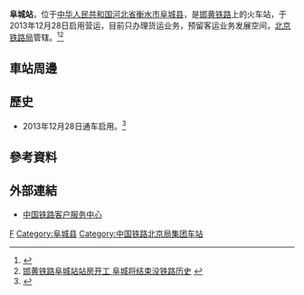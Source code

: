 {{Coord|37.8664188|116.1661047|source:GoogleMaps|display=title}}
{{Not|阜成门站}}
{{Expand|time=2016-05-02T03:28:32+00:00}}
{{Infobox China railway station 
|车站名称 =阜城站
|图片 = 
|图片介紹 = 
|车站代码= 
|车站名称拼音 = Fucheng
|英文名称=Fucheng Railway Station
|车站位置 = [[河北省|河北省]][[衡水市|衡水市]][[阜城县|阜城县]]
|归属 =[[北京铁路局|北京铁路局]]
|线路 =[[邯黄铁路|邯黄铁路]]
|车站等级 = [[三等站_(中鐵)|三等站]]
|月台数目 = 2
|股道数目 = 4
}}
'''阜城站'''，位于[[中华人民共和国|中华人民共和国]][[河北省|河北省]][[衡水市|衡水市]][[阜城县|阜城县]]，是[[邯黄铁路|邯黄铁路]]上的火车站，于2013年12月28日启用营运，目前只办理货运业务，预留客运业务发展空间，[[北京铁路局|北京铁路局]]管辖。<ref>{{Cite web |url=http://news.ifeng.com/gundong/detail_2013_04/16/24243887_0.shtml |title=邯黄铁路阜城站站房工程开工建设 |accessdate=2016-05-02 |archive-date=2017-02-11 |archive-url=https://web.archive.org/web/20170211075233/http://news.ifeng.com/gundong/detail_2013_04/16/24243887_0.shtml |dead-url=no }}</ref><ref>[http://yanzhao.yzdsb.com.cn/system/2013/04/15/012633419.shtml 邯黄铁路阜城站站房开工 阜城将结束没铁路历史] {{webarchive|url=https://web.archive.org/web/20170211155111/http://yanzhao.yzdsb.com.cn/system/2013/04/15/012633419.shtml |date=2017-02-11 }}</ref>
==車站周邊==
==歷史==
* 2013年12月28日通车启用。<ref>{{Cite web |url=http://finance.ifeng.com/a/20131230/11362714_0.shtml |title=邯黄铁路开通试运营 |accessdate=2016-05-02 |archive-date=2019-07-13 |archive-url=https://web.archive.org/web/20190713034332/http://finance.ifeng.com/a/20131230/11362714_0.shtml |dead-url=no }}</ref>
==參考資料==
{{reflist}}
==外部連結==
* [http://www.12306.cn/mormhweb/ 中国铁路客户服务中心] {{Wayback|url=http://www.12306.cn/mormhweb/ |date=20180205163941 }}
{{China-rail-stub}}
{{邯黄铁路}}
[[Category:衡水市铁路车站|F]]
[[Category:阜城县|Category:阜城县]]
[[Category:中国铁路北京局集团车站|Category:中国铁路北京局集团车站]]